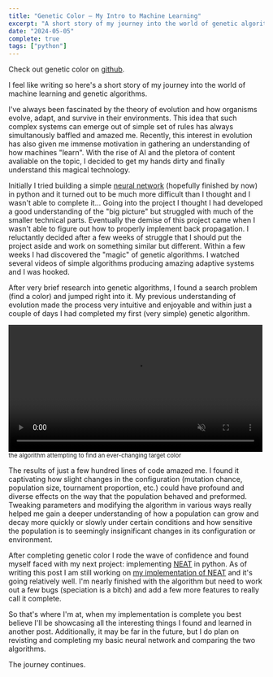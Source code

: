 ```yaml
---
title: "Genetic Color — My Intro to Machine Learning"
excerpt: "A short story of my journey into the world of genetic algorithms."
date: "2024-05-05"
complete: true
tags: ["python"]
---
```


Check out genetic color on [github](https://github.com/paul-bokelman/genetic-color).

I feel like writing so here's a short story of my journey into the world of machine learning and genetic algorithms.

I've always been fascinated by the theory of evolution and how organisms evolve, adapt, and survive in their environments. This idea that such complex systems can emerge out of simple set of rules has always simultanously baffled and amazed me. Recently, this interest in evolution has also given me immense motivation in gathering an understanding of how machines "learn". With the rise of AI and the pletora of content avaliable on the topic, I decided to get my hands dirty and finally understand this magical technology.

Initially I tried building a simple [neural network](https://github.com/paul-bokelman/nn) (hopefully finished by now) in python and it turned out to be much more difficult than I thought and I wasn't able to complete it... Going into the project I thought I had developed a good understanding of the "big picture" but struggled with much of the smaller technical parts. Eventually the demise of this project came when I wasn't able to figure out how to properly implement back propagation. I reluctantly decided after a few weeks of struggle that I should put the project aside and work on something similar but different. Within a few weeks I had discovered the "magic" of genetic algorithms. I watched several videos of simple algorithms producing amazing adaptive systems and I was hooked.

After very brief research into genetic algorithms, I found a search problem (find a color) and jumped right into it. My previous understanding of evolution made the process very intuitive and enjoyable and within just a couple of days I had completed my first (very simple) genetic algorithm.

<div class="video">
  <video loop="true" width="500px" autoplay="autoplay" muted>
    <source
      src="https://github.com/paul-bokelman/pab.dev/assets/72945168/f71cc070-0866-4f79-a304-c9db0c513f8f"
      type="video/mp4"
    />
  </video>
  <sub>the algorithm attempting to find an ever-changing target color</sub>
</div>

The results of just a few hundred lines of code amazed me. I found it captivating how slight changes in the configuration (mutation chance, population size, tournament proportion, etc.) could have profound and diverse effects on the way that the population behaved and preformed. Tweaking parameters and modifying the algorithm in various ways really helped me gain a deeper understanding of how a population can grow and decay more quickly or slowly under certain conditions and how sensitive the population is to seemingly insignificant changes in its configuration or environment.

After completing genetic color I rode the wave of confidence and found myself faced with my next project: implementing [NEAT](https://nn.cs.utexas.edu/downloads/papers/stanley.ec02.pdf) in python. As of writing this post I am still working on [my implementation of NEAT](https://github.com/paul-bokelman/neat) and it's going relatively well. I'm nearly finished with the algorithm but need to work out a few bugs (speciation is a bitch) and add a few more features to really call it complete.

So that's where I'm at, when my implementation is complete you best believe I'll be showcasing all the interesting things I found and learned in another post. Additionally, it may be far in the future, but I do plan on revisting and completing my basic neural network and comparing the two algorithms.

The journey continues.
